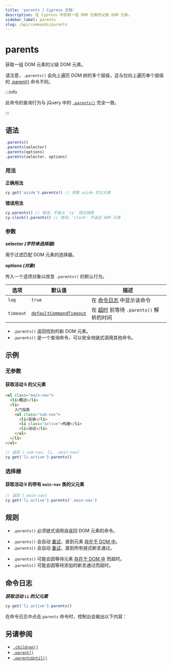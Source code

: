 ```yaml
---
title: 'parents | Cypress 文档'
description: 在 Cypress 中获取一组 DOM 元素的父级 DOM 元素。
sidebar_label: parents
slug: /api/commands/parents
---
```


<ProductHeading product="app" />

# parents

获取一组 DOM 元素的父级 DOM 元素。

请注意，`.parents()` 会向上遍历 DOM 树的多个层级，这与仅向上遍历单个层级的 [.parent()](/api/commands/parent) 命令不同。

:::info

此命令的查询行为与 jQuery 中的 [`.parents()`](http://api.jquery.com/parents) 完全一致。

:::

## 语法

```javascript
.parents()
.parents(selector)
.parents(options)
.parents(selector, options)
```

### 用法

<Icon name="check-circle" color="green" /> **正确用法**

```javascript
cy.get('aside').parents() // 获取 aside 的父元素
```

<Icon name="exclamation-triangle" color="red" /> **错误用法**

```javascript
cy.parents() // 错误，不能从 'cy' 链式调用
cy.clock().parents() // 错误，'clock' 不返回 DOM 元素
```

### 参数

<Icon name="angle-right" /> **selector _(字符串选择器)_**

用于过滤匹配 DOM 元素的选择器。

<Icon name="angle-right" /> **options _(对象)_**

传入一个选项对象以改变 `.parents()` 的默认行为。

| 选项      | 默认值                                                           | 描述                                                                         |
| --------- | ----------------------------------------------------------------- | ----------------------------------------------------------------------------------- |
| `log`     | `true`                                                            | 在 [命令日志](/app/core-concepts/open-mode#Command-Log) 中显示该命令 |
| `timeout` | [`defaultCommandTimeout`](/app/references/configuration#Timeouts) | 在 [超时](#Timeouts) 前等待 `.parents()` 解析的时间             |

<HeaderYields />

- `.parents()` 返回找到的新 DOM 元素。
- `.parents()` 是一个查询命令，可以安全地链式调用其他命令。

## 示例

### 无参数

#### 获取活动 li 的父元素

```html
<ul class="main-nav">
  <li>概述</li>
  <li>
    入门指南
    <ul class="sub-nav">
      <li>安装</li>
      <li class="active">构建</li>
      <li>测试</li>
    </ul>
  </li>
</ul>
```

```javascript
// 返回 [.sub-nav, li, .main-nav]
cy.get('li.active').parents()
```

### 选择器

#### 获取活动 li 的带有 `main-nav` 类的父元素

```javascript
// 返回 [.main-nav]
cy.get('li.active').parents('.main-nav')
```

## 规则

<HeaderRequirements />

- `.parents()` 必须链式调用自返回 DOM 元素的命令。

<HeaderAssertions />

- `.parents()` 会自动 [重试](/app/core-concepts/retry-ability)，直到元素 [存在于 DOM 中](/app/core-concepts/introduction-to-cypress#Implicit-Assertions)。
- `.parents()` 会自动 [重试](/app/core-concepts/retry-ability)，直到所有链式断言通过。

<HeaderTimeouts />

- `.parents()` 可能会因等待元素 [存在于 DOM 中](/app/core-concepts/introduction-to-cypress#Implicit-Assertions) 而超时。
- `.parents()` 可能会因等待添加的断言通过而超时。

## 命令日志

**_获取活动 `li` 的父元素_**

```javascript
cy.get('li.active').parents()
```

<DocsImage
  src="/img/api/parents/get-all-parents-of-a-dom-element.png"
  alt="命令日志 parents"
/>

在命令日志中点击 `parents` 命令时，控制台会输出以下内容：

<DocsImage
  src="/img/api/parents/parents-elements-displayed-in-devtools-console.png"
  alt="控制台日志 parents"
/>

## 另请参阅

- [`.children()`](/api/commands/children)
- [`.parent()`](/api/commands/parent)
- [`.parentsUntil()`](/api/commands/parentsuntil)